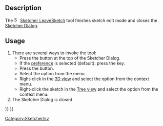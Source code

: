 <languages/>

{{Docnav
|[[Sketcher_MirrorSketch|Mirror sketch]]
|[[Sketcher_ViewSketch|View sketch]]
|[[Sketcher_Workbench|Sketcher]]
|IconL=Sketcher_MirrorSketch.svg
|IconR=Sketcher_ViewSketch.svg
|IconC=Workbench_Sketcher.svg
}}

<div class="mw-translate-fuzzy">
{{GuiCommand/sv|Name=Sketcher LeaveSketch|Name/sv=Sketcher LeaveSketch|Workbenches=[[Sketcher Workbench/sv|Sketcher]], [[PartDesign Workbench/sv|PartDesign]]|MenuLocation=Sketch → Leave sketch|}}
</div>

==Description==

The [[Image:Sketcher_LeaveSketch.svg|16px]] [[Sketcher_LeaveSketch|Sketcher LeaveSketch]] tool finishes sketch edit mode and closes the [[Sketcher_Dialog|Sketcher Dialog]].

==Usage==

# There are several ways to invoke the tool:
#* Press the {{Button|Close}} button at the top of the Sketcher Dialog.
#* If the {{MenuCommand|Esc can leave sketch edit mode}} [[Sketcher_Preferences#General|preference]] is selected (default): press the {{KEY|Esc}} key.
#* Press the {{Button|[[Image:Sketcher_LeaveSketch.svg|16px]] [[Sketcher_LeaveSketch|Leave sketch]]}} button.
#* Select the {{MenuCommand|Sketch → [[Image:Sketcher_LeaveSketch.svg|16px]] Leave sketch}} option from the menu.
#* Right-click in the [[3D_view|3D view]] and select the {{MenuCommand|[[Image:Sketcher_LeaveSketch.svg|16px]] Leave sketch}} option from the context menu.
#* Right-click the sketch in the [[Tree_view|Tree view]] and select the {{MenuCommand|Finish editing}} option from the context menu.
# The Sketcher Dialog is closed.


<div class="mw-translate-fuzzy">
[[Category:Sketcher/sv]]
</div>

{{Sketcher_Tools_navi{{#translation:}}}}
{{Userdocnavi{{#translation:}}}}